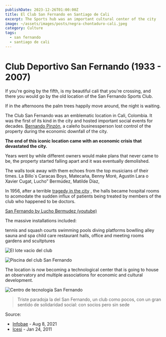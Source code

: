 ```yaml
---
publishDate: 2023-12-26T01:00:00Z
title: El Club San Fernando en Santiago de Cali
excerpt: The Sports hub was an important cultural center of the city
image: ~/assets/images/posts/negra-chontaduro-cali.jpeg
category: Culture
tags:
  - san fernando
  - santiago de cali
---
```


# Club Deportivo San Fernando (1933 - 2007)

If you're going by the fifth, is my beautiful cali that you're crossing, and
there you would go by the old location of the San Fernando Sports Club.

If in the afternoons the palm trees happily move around, the night is waiting.

The Club San Fernando was an emblematic location in Cali, Colombia. It was the first of its kind in the city
and hosted important social events for decades.
[Bernando Pinzón](https://www.eltiempo.com/archivo/documento/CMS-4791207), a caleño businessperson lost control
of the property during the economic downfall of the city.

**The end of this iconic location came with an economic crisis that devastated the city.**

Years went by while different owners would make plans that never came to be, the
property started falling apart and it was eventually demolished.

The walls took away with them echoes from the top musicians of their times. La
Billo´s Caracas Boys, Matecaña, Benny Moré, Agustín Lara o Xavier Cugat, Lucho” Bermúdez, Matilde Díaz,

In 1956, after a terrible
[tragedy in the city](https://www.banrepcultural.org/biblioteca-virtual/credencial-historia/numero-117/la-explosion-de-cali-agosto-7-de-1956)
, the halls became hospital rooms to acomodate the sudden influx of patients being treated by
members of the club who happened to be doctors.

[San Fernando by Lucho Bermudez (youtube)](https://www.youtube.com/watch?v=u7_dh7LAEyk)

The massive installations included:

 tennis and squash courts
 swimming pools
 diving platforms
 bowlling alley
 sauna and spa
 child care
 restaurant
 halls, office and meeting rooms
 gardens and scultptures

![El lote vacio del club](~/assets/images/posts/san-fernando-lote.jpeg)

![Piscina del club San Fernando](~/assets/images/posts/san-fernando-1.jpeg)

The location is now becoming a technological center that is going to house an
observatory and multiple associations for economic and cultural development.

![Centro de tecnologia San Fernando](~/assets/images/posts/san-fernando-2.jpeg)

> Triste paradoja la del San Fernando, un club como pocos, con un gran sentido de solidaridad social: con socios pero sin sede

Source:
- [Infobae](https://www.infobae.com/america/colombia/2021/08/24/san-fernando-el-club-de-las-elites-de-cali-en-los-70-que-fue-comprado-por-la-mafia-y-ahora-sera-un-centro-de-tecnologia/) - Aug 8, 2021
- [Icesi](https://www.icesi.edu.co/blogs/papeldecolgadura/2011/01/24/el-muro-de-los-lamentos-el-club-san-fernando-de-cali-1930-2007/) - Jan 24, 2011
